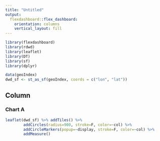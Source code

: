 ```yaml
---
title: "Untitled"
output: 
  flexdashboard::flex_dashboard:
    orientation: columns
    vertical_layout: fill
---
```


```r
library(flexdashboard)
library(rdwd) 
library(leaflet)
library(DT)
library(sf)
library(dplyr)

data(geoIndex)  
dwd_sf <- st_as_sf(geoIndex, coords = c("lon", "lat")) 
```

Column {data-width=650}
-----------------------------------------------------------------------

### Chart A

```r
leaflet(dwd_sf) %>% addTiles() %>%
        addCircles(radius=900, stroke=F, color=~col) %>%
        addCircleMarkers(popup=~display, stroke=F, color=~col) %>% 
        addMeasure()
```
